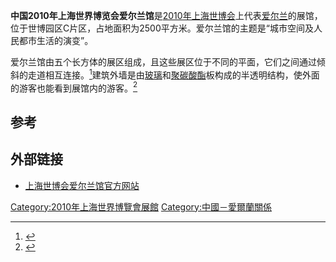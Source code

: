 {{Infobox building
| building_name       = 2010年上海世博会爱尔兰馆
| native_building_name= 
| former_names        =
| alternate_names     =
| image               = Irish Pavillion.JPG
| caption             = 
| map_type            = 
| altitude            = 
| building_type       = 
| architectural_style = 
| structural_system   = 
| cost                = 
| ren_cost            =
| location            = [[上海|上海]]世博园区C片区
| address             = 
| client              = 
| owner               = 
| current_tenants     = 
| landlord            = 
| coordinates         = 
| start_date          = 
| completion_date     = 
| inauguration_date   =
| renovation_date     = 
| demolition_date     = 
| destruction_date    = 
| height              =
| diameter            = 
| other_dimensions    = 
| floor_count         =
| floor_area          = 2500平方米
| main_contractor     = 
| architect           =
| architecture_firm   = 
| structural_engineer = 
| services_engineer   = 
| civil_engineer      = 
| other_designers     = 
| quantity_surveyor   = 
| awards              = 
| ren_architect       =
| ren_firm            =
| ren_str_engineer    = 
| ren_serv_engineer   = 
| ren_civ_engineer    = 
| ren_oth_designers   = 
| ren_qty_surveyor    = 
| ren_awards          = 
| references          = 
}}

'''中国2010年上海世界博览会爱尔兰馆'''是[[2010年上海世博会|2010年上海世博会]]上代表[[爱尔兰|爱尔兰]]的展馆，位于世博园区C片区，占地面积为2500平方米。爱尔兰馆的主题是“城市空间及人民都市生活的演变”。

爱尔兰馆由五个长方体的展区组成，且这些展区位于不同的平面，它们之间通过倾斜的走道相互连接。<ref>{{cite web|url=http://2010.qq.com/a/20091228/000069.htm|title=上海世博会爱尔兰国家馆介绍|publisher=腾讯世博|accessdate=2010-04-24|archive-date=2013-12-29|archive-url=https://web.archive.org/web/20131229182645/http://2010.qq.com/a/20091228/000069.htm|dead-url=no}}</ref>建筑外墙是由[[玻璃|玻璃]]和[[聚碳酸酯|聚碳酸酯]]板构成的半透明结构，使外面的游客也能看到展馆内的游客。<ref>{{cite web|url=http://irelandexpo2010.com/about_cn.html|title=关于2010上海世博会爱尔兰国家馆|publisher=上海世博会爱尔兰馆|accessdate=2010-04-24}}{{dead link|date=2017年11月 |bot=InternetArchiveBot |fix-attempted=yes }}</ref>

==参考==
{{reflist}}

==外部链接==
*[http://irelandexpo2010.com/index_cn.html 上海世博会爱尔兰馆官方网站]{{dead link|date=2017年11月 |bot=InternetArchiveBot |fix-attempted=yes }}

{{Chinese building-stub}}

{{2010年上海世博会展馆}}
[[Category:2010年上海世界博覽會展館|Category:2010年上海世界博覽會展館]]
[[Category:中國－愛爾蘭關係|Category:中國－愛爾蘭關係]]